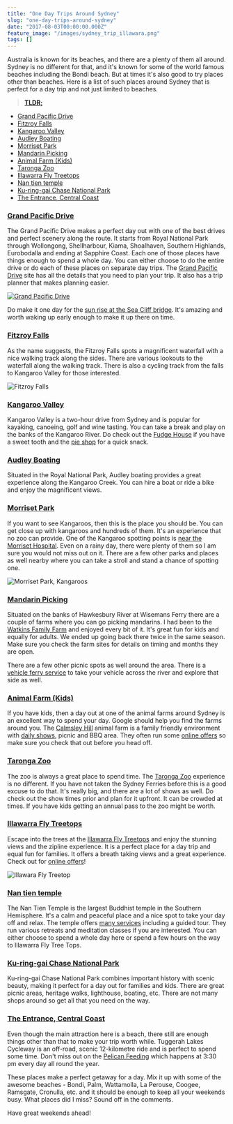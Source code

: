 ```yaml
---
title: "One Day Trips Around Sydney"
slug: "one-day-trips-around-sydney"
date: "2017-08-03T00:00:00.000Z"
feature_image: "/images/sydney_trip_illawara.png"
tags: []
---
```


Australia is known for its beaches, and there are a plenty of them all around. Sydney is no different for that, and it's known for some of the world famous beaches including the Bondi beach. But at times it's also good to try places other than beaches. Here is a list of such places around Sydney that is perfect for a day trip and not just limited to beaches.

> [**TLDR;**](https://en.wikipedia.org/wiki/Wikipedia:Too_long;_didn%27t_read)

*   [Grand Pacific Drive](http://www.grandpacificdrive.com.au/)
*   [Fitzroy Falls](http://www.visitnsw.com/destinations/country-nsw/southern-highlands/fitzroy-falls/attractions)
*   [Kangaroo Valley](http://visitkangaroovalley.com.au/)
*   [Audley Boating](http://www.audleyboatshed.com/)
*   [Morriset Park](https://goo.gl/maps/r9Wup35pVFR2)
*   [Mandarin Picking](http://www.watkinsfamilyfarm.com.au/)
*   [Animal Farm (Kids)](http://www.calmsleyhill.com.au/)
*   [Taronga Zoo](https://taronga.org.au/taronga-zoo)
*   [Illawarra Fly Treetops](http://www.illawarrafly.com/)
*   [Nan tien temple](http://www.nantien.org.au/en/)
*   [Ku-ring-gai Chase National Park](http://www.nationalparks.nsw.gov.au/visit-a-park/parks/kuringgai-chase-national-park)
*   [The Entrance, Central Coast](http://theentrance.org.au/)

### [Grand Pacific Drive](http://www.grandpacificdrive.com.au/)

The Grand Pacific Drive makes a perfect day out with one of the best drives and perfect scenery along the route. It starts from Royal National Park through Wollongong, Shellharbour, Kiama, Shoalhaven, Southern Highlands, Eurobodalla and ending at Sapphire Coast. Each one of those places have things enough to spend a whole day. You can either choose to do the entire drive or do each of these places on separate day trips. The [Grand Pacific Drive](http://www.grandpacificdrive.com.au/) site has all the details that you need to plan your trip. It also has a trip planner that makes planning easier.

[![Grand Pacific Drive](/images/sydney_trip_gpd.png)](http://www.grandpacificdrive.com.au/)

Do make it one day for the [sun rise at the Sea Cliff bridge](https://www.instagram.com/p/BUoLoKYj2B3/?taken-by=rahulpnath). It's amazing and worth waking up early enough to make it up there on time.

### [Fitzroy Falls](http://www.visitnsw.com/destinations/country-nsw/southern-highlands/fitzroy-falls/attractions)

As the name suggests, the Fitzroy Falls spots a magnificent waterfall with a nice walking track along the sides. There are various lookouts to the waterfall along the walking track. There is also a cycling track from the falls to Kangaroo Valley for those interested.

![Fitzroy Falls](/images/sydney_trip_fitzroy_falls.jpg)

### [Kangaroo Valley](http://visitkangaroovalley.com.au/)

Kangaroo Valley is a two-hour drive from Sydney and is popular for kayaking, canoeing, golf and wine tasting. You can take a break and play on the banks of the Kangaroo River. Do check out the [Fudge House](http://kangaroovalleyfudge.com.au/) if you have a sweet tooth and the [pie shop](http://worldsbestpies.com.au/) for a quick snack.

### [Audley Boating](http://www.audleyboatshed.com/)

Situated in the Royal National Park, Audley boating provides a great experience along the Kangaroo Creek. You can hire a boat or ride a bike and enjoy the magnificent views.

### [Morriset Park](https://goo.gl/maps/r9Wup35pVFR2)

If you want to see Kangaroos, then this is the place you should be. You can get close up with kangaroos and hundreds of them. It's an experience that no zoo can provide. One of the Kangaroo spotting points is [near the Morriset Hospital](https://goo.gl/maps/r9Wup35pVFR2). Even on a rainy day, there were plenty of them so I am sure you would not miss out on it. There are a few other parks and places as well nearby where you can take a stroll and stand a chance of spotting one.

![Morriset Park, Kangaroos](/images/sydney_trip_morriset_park.png)

### [Mandarin Picking](http://www.watkinsfamilyfarm.com.au/)

Situated on the banks of Hawkesbury River at Wisemans Ferry there are a couple of farms where you can go picking mandarins. I had been to the [Watkins Family Farm](http://www.watkinsfamilyfarm.com.au/) and enjoyed every bit of it. It's great fun for kids and equally for adults. We ended up going back there twice in the same season. Make sure you check the farm sites for details on timing and months they are open.

There are a few other picnic spots as well around the area. There is a [vehicle ferry service](http://www.rms.nsw.gov.au/roads/using-roads/vehicular-ferries/index.html#Wisemansferry) to take your vehicle across the river and explore that side as well.

### [Animal Farm (Kids)](http://www.calmsleyhill.com.au/)

If you have kids, then a day out at one of the animal farms around Sydney is an excellent way to spend your day. Google should help you find the farms around you. The [Calmsley Hill](http://www.calmsleyhill.com.au/) animal farm is a family friendly environment with [daily shows](http://www.calmsleyhill.com.au/visitor-information/daily-show-times), picnic and BBQ area. They often run some [online offers](http://www.calmsleyhill.com.au/city-farm/web-deal) so make sure you check that out before you head off.

### [Taronga Zoo](https://taronga.org.au/taronga-zoo)

The zoo is always a great place to spend time. The [Taronga Zoo](https://taronga.org.au/taronga-zoo) experience is no different. If you have not taken the Sydney Ferries before this is a good excuse to do that. It's really big, and there are a lot of shows as well. Do check out the show times prior and plan for it upfront. It can be crowded at times. If you have kids getting an annual pass to the zoo might be worth.

### [Illawarra Fly Treetops](http://www.illawarrafly.com/)

Escape into the trees at the [Illawarra Fly Treetops](http://www.illawarrafly.com/) and enjoy the stunning views and the zipline experience. It is a perfect place for a day trip and equal fun for families. It offers a breath taking views and a great experience. Check out for [online offers](https://illawarrafly.experienceoz.com.au/en/sydney/illawarra-fly-treetop-walk-online-ticketing)!

![Illawara Fly Treetop](/images/sydney_trip_illawara.png)

### [Nan tien temple](http://www.nantien.org.au/en/)

The Nan Tien Temple is the largest Buddhist temple in the Southern Hemisphere. It's a calm and peaceful place and a nice spot to take your day off and relax. The temple offers [many services](http://www.nantien.org.au/en/services) including a guided tour. They run various retreats and meditation classes if you are interested. You can either choose to spend a whole day here or spend a few hours on the way to Illawarra Fly Tree Tops.

### [Ku-ring-gai Chase National Park](http://www.nationalparks.nsw.gov.au/visit-a-park/parks/kuringgai-chase-national-park)

Ku-ring-gai Chase National Park combines important history with scenic beauty, making it perfect for a day out for families and kids. There are great picnic areas, heritage walks, lighthouse, boating, etc. There are not many shops around so get all that you need on the way.

### [The Entrance, Central Coast](http://theentrance.org.au/)

Even though the main attraction here is a beach, there still are enough things other than that to make your trip worth while. Tuggerah Lakes Cycleway is an off-road, scenic 12-kilometre ride and is perfect to spend some time. Don't miss out on the [Pelican Feeding](https://goo.gl/maps/4cA463PzD3U2) which happens at 3:30 pm every day all round the year.

These places make a perfect getaway for a day. Mix it up with some of the awesome beaches - Bondi, Palm, Wattamolla, La Perouse, Coogee, Ramsgate, Cronulla, etc. and it should be enough to keep all your weekends busy. What places did I miss? Sound off in the comments.

Have great weekends ahead!